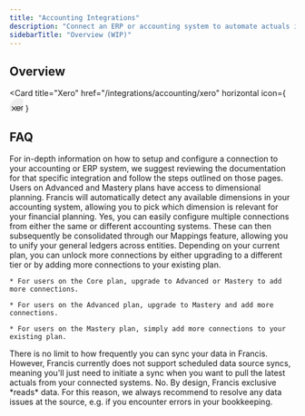 ```yaml
---
title: "Accounting Integrations"
description: "Connect an ERP or accounting system to automate actuals import"
sidebarTitle: "Overview (WIP)"
---
```


## Overview

<CardGroup cols={1}>
  <Card title="Microsoft Dynamics 365 Business Central" href="/integrations/accounting/business-central" />

  <Card title="Visma E-conomic" href="/integrations/accounting/e-conomic" />

  <Card title="Oracle NetSuite" href="/integrations/accounting/netsuite" />

  <Card title="Intuit Quickbooks Online" href="/integrations/accounting/quickbooks" />

  <Card title="Xero" icon="/logo/third-party/xero-logo-dark.png" horizontal="TRUE" href="/integrations/accounting/xero" />

  <Card
  title="Xero"
  href="/integrations/accounting/xero"
  horizontal
  icon={<svg width="24" height="24" viewBox="0 0 24 24" fill="none" xmlns="http://www.w3.org/2000/svg">
  <path d="M17.9656 36.9894C27.8858 36.9894 35.9279 28.933 35.9279 18.996C35.9279 9.05742 27.8866 1.00256 17.9656 1.00256C8.04462 1.00256 0.00256348 9.05742 0.00256348 18.996C0.00256348 28.933 8.04462 36.9894 17.9656 36.9894Z" fill="#EEEEEE"/>
  <path d="M8.60136 18.948L11.6665 15.8685C11.7583 15.7629 11.8065 15.6263 11.8012 15.4865C11.7959 15.3467 11.7375 15.2141 11.638 15.1158C11.5384 15.0175 11.4052 14.9608 11.2653 14.9572C11.1254 14.9536 10.9895 15.0035 10.885 15.0966L7.82147 18.1625L4.74591 15.091C4.64207 14.9885 4.50177 14.9315 4.35589 14.9325C4.21001 14.9334 4.07049 14.9923 3.96802 15.0962C3.86556 15.2 3.80854 15.3403 3.80952 15.4862C3.81049 15.6321 3.86938 15.7716 3.97322 15.8741L7.03839 18.9432L3.97482 22.0148C3.92075 22.0648 3.87727 22.1252 3.84696 22.1923C3.81665 22.2595 3.80013 22.332 3.79837 22.4056C3.79662 22.4793 3.80967 22.5525 3.83675 22.621C3.86383 22.6896 3.90439 22.7519 3.95602 22.8045C4.00765 22.857 4.0693 22.8987 4.13733 22.9269C4.20535 22.9552 4.27836 22.9695 4.35202 22.9691C4.42569 22.9686 4.49851 22.9533 4.56617 22.9242C4.63383 22.8951 4.69495 22.8527 4.74591 22.7995L7.81748 19.7263L10.877 22.7875C10.9524 22.8676 11.0502 22.9233 11.1577 22.9471C11.2651 22.9709 11.3773 22.9618 11.4795 22.9209C11.5817 22.8801 11.6692 22.8094 11.7307 22.7182C11.7921 22.6269 11.8247 22.5192 11.8241 22.4091C11.8245 22.3371 11.8105 22.2657 11.783 22.1991C11.7556 22.1325 11.7152 22.072 11.6641 22.0212L8.60056 18.9448M26.8236 18.9472C26.8236 19.4991 27.2715 19.9471 27.8234 19.9471C28.0886 19.947 28.3429 19.8415 28.5303 19.6539C28.7178 19.4664 28.823 19.212 28.8229 18.9468C28.8228 18.6816 28.7173 18.4274 28.5298 18.2399C28.3422 18.0525 28.0878 17.9473 27.8226 17.9474C27.2731 17.9474 26.826 18.3953 26.826 18.9472M24.9318 18.9472C24.9318 17.3514 26.2277 16.0516 27.8226 16.0516C29.4144 16.0516 30.7126 17.3514 30.7126 18.9472C30.7126 20.543 29.4152 21.8428 27.8226 21.8428C27.0555 21.8415 26.3202 21.5359 25.7782 20.993C25.2363 20.4501 24.9318 19.7143 24.9318 18.9472ZM23.7944 18.9472C23.7944 21.1709 25.6021 22.9818 27.8226 22.9818C30.0431 22.9818 31.8509 21.1725 31.8509 18.948C31.8509 16.7243 30.0431 14.9134 27.8226 14.9134C26.7538 14.9155 25.7295 15.3415 24.9743 16.0978C24.2192 16.8542 23.7948 17.8784 23.7944 18.9472ZM23.5088 14.9822H23.3409C22.8329 14.9822 22.3434 15.1422 21.9347 15.4581C21.9066 15.3359 21.838 15.2268 21.7402 15.1484C21.6424 15.07 21.5209 15.0269 21.3955 15.0262C21.3238 15.0262 21.2529 15.0403 21.1867 15.0679C21.1205 15.0954 21.0603 15.1358 21.0098 15.1866C20.9592 15.2375 20.9192 15.2978 20.8921 15.3642C20.865 15.4305 20.8512 15.5016 20.8516 15.5733L20.8532 22.3683C20.861 22.5087 20.9223 22.6408 21.0245 22.7374C21.1267 22.8339 21.2621 22.8876 21.4027 22.8874C21.5433 22.8872 21.6785 22.8331 21.7804 22.7363C21.8824 22.6394 21.9433 22.5071 21.9507 22.3667V18.1881C21.9507 16.7963 22.0786 16.2332 23.2689 16.0844C23.3809 16.0708 23.4992 16.0732 23.5008 16.0732C23.8256 16.0612 24.0576 15.8365 24.0576 15.5333C24.0571 15.3872 23.9988 15.2472 23.8953 15.1441C23.7919 15.0409 23.6517 14.983 23.5056 14.983M12.9615 18.2841C12.9615 18.2681 12.9631 18.2521 12.9639 18.2377C13.1238 17.6064 13.4908 17.047 14.0062 16.6491C14.5216 16.2511 15.1556 16.0375 15.8068 16.0426C16.458 16.0477 17.0886 16.2711 17.5978 16.677C18.1069 17.083 18.4652 17.648 18.6151 18.2817H12.9607L12.9615 18.2841ZM19.739 18.1801C19.5022 17.0579 18.8887 16.1356 17.9552 15.5437C17.2788 15.1191 16.4918 14.9039 15.6934 14.9252C14.895 14.9466 14.1207 15.2035 13.4679 15.6637C12.8073 16.1389 12.304 16.8009 12.0228 17.5646C11.7415 18.3282 11.6952 19.1585 11.8897 19.9487C12.0931 20.7351 12.5275 21.4425 13.1369 21.9796C13.7463 22.5167 14.5027 22.8588 15.3084 22.9618C15.7947 23.021 16.2683 22.9938 16.7562 22.8659C17.1835 22.762 17.5906 22.5879 17.9608 22.3507C18.3504 22.1004 18.6759 21.7692 18.9927 21.3733C18.9975 21.3653 19.0039 21.3597 19.0103 21.3517C19.2295 21.0797 19.1887 20.691 18.9487 20.507C18.7455 20.351 18.4048 20.2878 18.1376 20.6318C18.08 20.715 18.0152 20.7998 17.9456 20.8837C17.7321 21.1197 17.4673 21.3477 17.1505 21.5252C16.7458 21.7412 16.2867 21.8636 15.7987 21.8668C14.2006 21.8484 13.3463 20.731 13.0415 19.9343C12.9883 19.7832 12.9474 19.628 12.9192 19.4703L12.9112 19.3864H18.6463C19.4318 19.3688 19.8542 18.8128 19.7374 18.1785L19.739 18.1801Z" fill="#111111"/>
   </svg>
  }
></Card>

</CardGroup>

## FAQ

<AccordionGroup>
  <Accordion title="How do I setup a connection?" defaultOpen={false}>
    For in-depth information on how to setup and configure a connection to your accounting or ERP system, we suggest reviewing the documentation for that specific integration and follow the steps outlined on those pages.
  </Accordion>

  <Accordion title="Does Francis support dimensional planning?" defaultOpen={false}>
    Users on Advanced and Mastery plans have access to dimensional planning. Francis will automatically detect any available dimensions in your accounting system, allowing you to pick which dimension is relevant for your financial planning.
  </Accordion>

  <Accordion title="Can I connect multiple accounting systems?" defaultOpen={false}>
    Yes, you can easily configure multiple connections from either the same or different accounting systems. These can then subsequently be consolidated through our Mappings feature, allowing you to unify your general ledgers across entities.
  </Accordion>

  <Accordion title="Can I add more connections to my plan?" defaultOpen={false}>
    Depending on your current plan, you can unlock more connections by either upgrading to a different tier or by adding more connections to your existing plan.

    * For users on the Core plan, upgrade to Advanced or Mastery to add more connections.

    * For users on the Advanced plan, upgrade to Mastery and add more connections.

    * For users on the Mastery plan, simply add more connections to your existing plan.
  </Accordion>

  <Accordion title="How often does Francis sync my data?" defaultOpen={false}>
    There is no limit to how frequently you can sync your data in Francis. However, Francis currently does not support scheduled data source syncs, meaning you'll just need to initiate a sync when you want to pull the latest actuals from your connected systems.
  </Accordion>

  <Accordion title="Does Francis write any data back to my systems?" defaultOpen={false}>
    No. By design, Francis exclusive *reads* data. For this reason, we always recommend to resolve any data issues at the source, e.g. if you encounter errors in your bookkeeping.
  </Accordion>
</AccordionGroup>